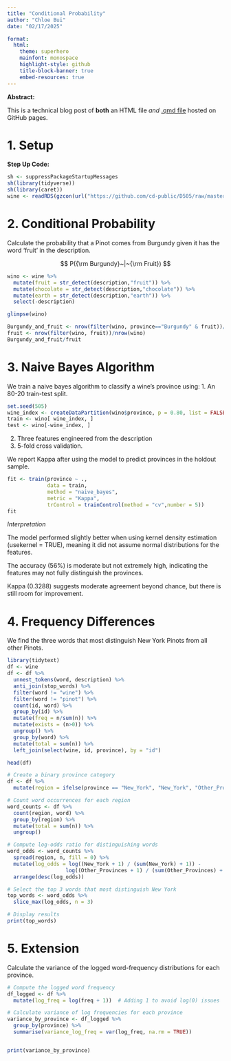 ---
title: "Conditional Probability"
author: "Chloe Bui"
date: "02/17/2025"

format: 
  html:  
    theme: superhero  
    mainfont: monospace
    highlight-style: github
    title-block-banner: true
    embed-resources: true
---

**Abstract:**

This is a technical blog post of **both** an HTML file *and* [.qmd file](https://raw.githubusercontent.com/cd-public/D505/refs/heads/master/hws/src/cond.qmd) hosted on GitHub pages.

# 1. Setup

**Step Up Code:**

```{r}
sh <- suppressPackageStartupMessages
sh(library(tidyverse))
sh(library(caret))
wine <- readRDS(gzcon(url("https://github.com/cd-public/D505/raw/master/dat/pinot.rds")))
```


# 2. Conditional Probability

Calculate the probability that a Pinot comes from Burgundy given it has the word 'fruit' in the description.

$$
P({\rm Burgundy}~|~{\rm Fruit})
$$

```{r}
wino <- wine %>% 
  mutate(fruit = str_detect(description,"fruit")) %>% 
  mutate(chocolate = str_detect(description,"chocolate")) %>%
  mutate(earth = str_detect(description,"earth")) %>%
  select(-description)

glimpse(wino)
```
```{r}
Burgundy_and_fruit <- nrow(filter(wino, province=="Burgundy" & fruit))/nrow(wino)
fruit <- nrow(filter(wino, fruit))/nrow(wino)
Burgundy_and_fruit/fruit
```


# 3. Naive Bayes Algorithm

We train a naive bayes algorithm to classify a wine's province using:
1. An 80-20 train-test split.

```{r}
set.seed(505)
wine_index <- createDataPartition(wino$province, p = 0.80, list = FALSE)
train <- wino[ wine_index, ]
test <- wino[-wine_index, ]
```

2. Three features engineered from the description
3. 5-fold cross validation.

We report Kappa after using the model to predict provinces in the holdout sample.

```{r}
fit <- train(province ~ .,
             data = train, 
             method = "naive_bayes",
             metric = "Kappa",
             trControl = trainControl(method = "cv",number = 5))
fit
```
*Interpretation*

The model performed slightly better when using kernel density estimation (usekernel = TRUE), meaning it did not assume normal distributions for the features.

The accuracy (56%) is moderate but not extremely high, indicating the features may not fully distinguish the provinces.

Kappa (0.3288) suggests moderate agreement beyond chance, but there is still room for improvement.

# 4. Frequency Differences

We find the three words that most distinguish New York Pinots from all other Pinots.

```{r}
library(tidytext)
df <- wine
df <- df %>%
  unnest_tokens(word, description) %>% 
  anti_join(stop_words) %>% 
  filter(word != "wine") %>%
  filter(word != "pinot") %>% 
  count(id, word) %>% 
  group_by(id) %>% 
  mutate(freq = n/sum(n)) %>% 
  mutate(exists = (n>0)) %>% 
  ungroup() %>% 
  group_by(word) %>% 
  mutate(total = sum(n)) %>% 
  left_join(select(wine, id, province), by = "id")

head(df)
```
```{r}
# Create a binary province category
df <- df %>%
  mutate(region = ifelse(province == "New_York", "New_York", "Other_Provinces"))

# Count word occurrences for each region
word_counts <- df %>%
  count(region, word) %>%
  group_by(region) %>%
  mutate(total = sum(n)) %>%
  ungroup()

# Compute log-odds ratio for distinguishing words
word_odds <- word_counts %>%
  spread(region, n, fill = 0) %>%
  mutate(log_odds = log((New_York + 1) / (sum(New_York) + 1)) - 
                   log((Other_Provinces + 1) / (sum(Other_Provinces) + 1))) %>%
  arrange(desc(log_odds))

# Select the top 3 words that most distinguish New York
top_words <- word_odds %>% 
  slice_max(log_odds, n = 3)

# Display results
print(top_words)
```


# 5. Extension

Calculate the variance of the logged word-frequency distributions for each province.

```{r}
# Compute the logged word frequency
df_logged <- df %>%
  mutate(log_freq = log(freq + 1))  # Adding 1 to avoid log(0) issues

# Calculate variance of log frequencies for each province
variance_by_province <- df_logged %>%
  group_by(province) %>%
  summarise(variance_log_freq = var(log_freq, na.rm = TRUE)) 


print(variance_by_province)
```

